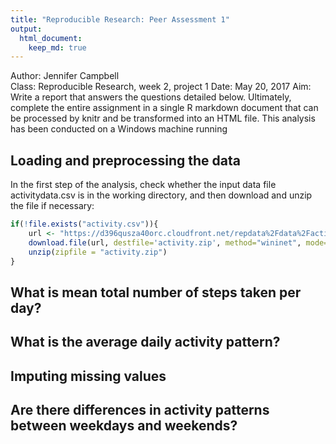 ```yaml
---
title: "Reproducible Research: Peer Assessment 1"
output: 
  html_document:
    keep_md: true
---
```


Author: Jennifer Campbell  
Class: Reproducible Research, week 2, project 1 
Date: May 20, 2017
Aim: Write a report that answers the questions detailed below. Ultimately, complete the entire assignment in a single R markdown document that can be processed by knitr and be transformed into an HTML file.
This analysis has been conducted on a Windows machine running 

## Loading and preprocessing the data
In the first step of the analysis, check whether the input data file activitydata.csv is in the working directory, and then download and unzip the file if necessary:

``` r
if(!file.exists("activity.csv")){
    url <- "https://d396qusza40orc.cloudfront.net/repdata%2Fdata%2Factivity.zip"
    download.file(url, destfile='activity.zip', method="wininet", mode="wb")
    unzip(zipfile = "activity.zip")
}
```

## What is mean total number of steps taken per day?



## What is the average daily activity pattern?



## Imputing missing values



## Are there differences in activity patterns between weekdays and weekends?
